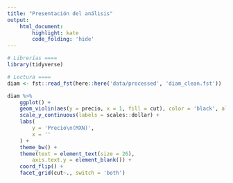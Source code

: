 ```yaml
---
title: "Presentación del análisis"
output: 
    html_document:
        highlight: kate
        code_folding: 'hide'
---
```


```r
# Librerías ====
library(tidyverse)

# Lectura ====
diam <- fst::read_fst(here::here('data/processed', 'diam_clean.fst'))
```


```r
diam %>% 
    ggplot() +
    geom_violin(aes(y = precio, x = 1, fill = cut), color = 'black', alpha = 0.5) +
    scale_y_continuous(labels = scales::dollar) +
    labs(
        y = 'Precio\n(MXN)',
        x = ''
    ) +
    theme_bw() +
    theme(text = element_text(size = 26),
        axis.text.y = element_blank()) +
    coord_flip() +
    facet_grid(cut~., switch = 'both')

```




